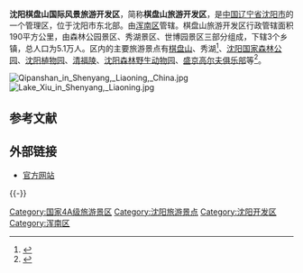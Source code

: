 {{Infobox China County
| county = 沈阳棋盘山国际风景旅游开发区
| usedname = 
| nameorigin = 
| Photo = 
| Photoname = 
| map = 
| map_caption = 
| Pinyin = Shényáng Qípánshan Guójì Fēngjǐng Lǚyóu Kāifāqū
| Belong = [[辽宁省|辽宁省]][[沈阳市|沈阳市]][[浑南区|浑南区]]
| Types = [[管理区|管理区]]
| admincode =  
| founded = 
| seat = 
| officerTitle = 
| officer = 
| officerTitle2 = 
| officer2 = 
| division = 3
| town = 
| township = 
| subdistrict = 
| dialect = 
| post code = 
| phone code = 024
| coordinate = {{coord|41.9337|N|123.6594|E|format=dms|region:CN_type:landmark|display=it}}
| area = 190平方千米
| area land = 
| area water = 
| census yr = 
| pop = 5.1万人
| density =  
| GDP = 
| GDP_as_of = 
| GDPPC = 
| carlicense = 辽A
| web = www.qipanshan.gov.cn
| web_title = 沈阳棋盘山国际风景旅游开发区管委会网站
}}

'''沈阳棋盘山国际风景旅游开发区'''，简称'''棋盘山旅游开发区'''，是[[中华人民共和国|中国]][[辽宁省|辽宁省]][[沈阳市|沈阳市]]的一个管理区，位于沈阳市东北部。由[[浑南区|浑南区]]管辖。棋盘山旅游开发区行政管辖面积190平方公里，由森林公园景区、秀湖景区、世博园景区三部分组成，下辖3个乡镇，总人口为5.1万人。区内的主要旅游景点有[[棋盘山|棋盘山]]、秀湖<ref>{{Cite web |url=http://www.mafengwo.cn/poi/33600560.html |title=沈阳秀湖 |accessdate=2020-02-02 |archive-date=2020-02-01 |archive-url=https://web.archive.org/web/20200201173125/http://www.mafengwo.cn/poi/33600560.html |dead-url=no }}</ref>、[[沈阳国家森林公园|沈阳国家森林公园]]、[[沈阳植物园|沈阳植物园]]、[[清福陵|清福陵]]、[[沈阳森林野生动物园|沈阳森林野生动物园]]、[[盛京高尔夫俱乐部|盛京高尔夫俱乐部]]等<ref>{{Cite web |url=http://www.mafengwo.cn/poi/33600560.html |title=沈阳棋盘山风景区（百度百科） |accessdate=2020-02-02 |archive-date=2020-02-01 |archive-url=https://web.archive.org/web/20200201173125/http://www.mafengwo.cn/poi/33600560.html |dead-url=no }}</ref>。

[[File:Qipanshan_in_Shenyang,_Liaoning,_China.jpg|thumb]] [[File:Lake_Xiu_in_Shenyang,_Liaoning.jpg|thumb]]

==参考文献==
{{Reflist}}

==外部链接==
*[http://www.syqps.com/ 官方网站] {{Wayback|url=http://www.syqps.com/ |date=20200201173128 }}

{{-}}
{{辽宁行政区划}}

[[Category:国家4A级旅游景区|Category:国家4A级旅游景区]]
[[Category:沈阳旅游景点|Category:沈阳旅游景点]]
[[Category:沈阳开发区|Category:沈阳开发区]]
[[Category:浑南区|Category:浑南区]]